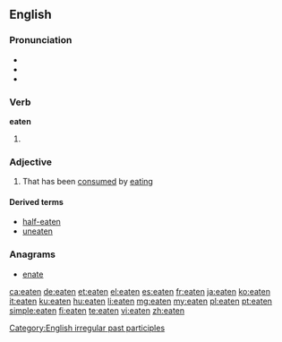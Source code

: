 ==English==

===Pronunciation===
* {{IPA|/ˈiːt(ə)n/}}
* {{audio|en-us-eaten.ogg|Audio (US)}}
* {{rhymes|iːtən}}

===Verb===
'''eaten'''

# {{past participle of|eat}}

===Adjective===
{{en-adj}}

# {{context|especially in combination}} That has been [[consumed]] by [[eating]]

====Derived terms====
* [[half-eaten]]
* [[uneaten]]

===Anagrams===
* [[enate#English|enate]]

[[Category:English irregular past participles]]

[[ca:eaten]]
[[de:eaten]]
[[et:eaten]]
[[el:eaten]]
[[es:eaten]]
[[fr:eaten]]
[[ja:eaten]]
[[ko:eaten]]
[[it:eaten]]
[[ku:eaten]]
[[hu:eaten]]
[[li:eaten]]
[[mg:eaten]]
[[my:eaten]]
[[pl:eaten]]
[[pt:eaten]]
[[simple:eaten]]
[[fi:eaten]]
[[te:eaten]]
[[vi:eaten]]
[[zh:eaten]]